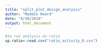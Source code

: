 ```yaml
---
title: "split_plot_design_analysis"
author: "Maddie Heard"
date: "4/30/2018"
output: html_document
---
```


```r
#to run analysis on ratio
sp.ratio<-read.csv("ratio_activity_R.csv")
```

